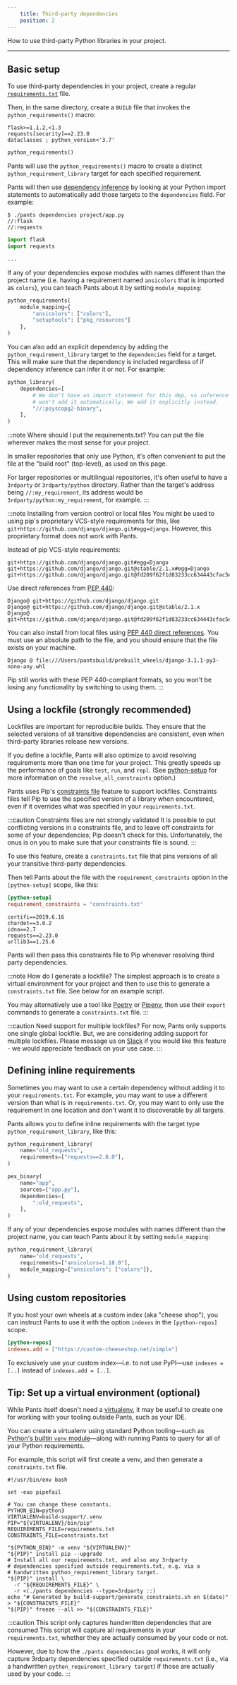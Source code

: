 ```yaml
---
    title: Third-party dependencies
    position: 2
---
```


How to use third-party Python libraries in your project.

---

## Basic setup

To use third-party dependencies in your project, create a regular [`requirements.txt`](https://pip.pypa.io/en/stable/user_guide/#requirements-files) file.

Then, in the same directory, create a `BUILD` file that invokes the `python_requirements()` macro:

```text tab={"label":"requirements.txt"}
flask>=1.1.2,<1.3
requests[security]==2.23.0
dataclasses ; python_version<'3.7'
```

```python tab={"label":"BUILD"}
python_requirements()
```

Pants will use the `python_requirements()` macro to create a distinct `python_requirement_library` target for each specified requirement.

Pants will then use [dependency inference](../../using-pants/concepts/targets-and-build-files.mdx) by looking at your Python import statements to automatically add those targets to the `dependencies` field. For example:

```shell tab={"label":"shell"}
$ ./pants dependencies project/app.py
//:flask
//:requests
```

```python tab={"label":"project/app.py"}
import flask
import requests

...
```

If any of your dependencies expose modules with names different than the project name (i.e. having a requirement named `ansicolors` that is imported as `colors`), you can teach Pants about it by setting `module_mapping`:

```python title="BUILD"
python_requirements(
    module_mapping={
        "ansicolors": ["colors"],
        "setuptools": ["pkg_resources"]
    },
)
```

You can also add an explicit dependency by adding the `python_requirement_library` target to the `dependencies` field for a target. This will make sure that the dependency is included regardless of if dependency inference can infer it or not. For example:

```python title="project/BUILD"
python_library(
    dependencies=[
        # We don't have an import statement for this dep, so inference
        # won't add it automatically. We add it explicitly instead.
        "//:psyscopg2-binary",
    ],
)
```

:::note Where should I put the requirements.txt?
You can put the file wherever makes the most sense for your project.

In smaller repositories that only use Python, it's often convenient to put the file at the "build root" (top-level), as used on this page.

For larger repositories or multilingual repositories, it's often useful to have a `3rdparty` or `3rdparty/python` directory. Rather than the target's address being `//:my_requirement`, its address would be `3rdparty/python:my_requirement`, for example.
:::

:::note Installing from version control or local files
You might be used to using pip's proprietary VCS-style requirements for this, like `git+https://github.com/django/django.git#egg=django`. However, this proprietary format does not work with Pants.

Instead of pip VCS-style requirements:

```
git+https://github.com/django/django.git#egg=Django
git+https://github.com/django/django.git@stable/2.1.x#egg=Django
git+https://github.com/django/django.git@fd209f62f1d83233cc634443cfac5ee4328d98b8#egg=Django
```

Use direct references from [PEP 440](https://www.python.org/dev/peps/pep-0440/#direct-references):

```
Django@ git+https://github.com/django/django.git
Django@ git+https://github.com/django/django.git@stable/2.1.x
Django@ git+https://github.com/django/django.git@fd209f62f1d83233cc634443cfac5ee4328d98b8
```

You can also install from local files using [PEP 440 direct references](https://www.python.org/dev/peps/pep-0440/#direct-references). You must use an absolute path to the file, and you should ensure that the file exists on your machine.

```
Django @ file:///Users/pantsbuild/prebuilt_wheels/django-3.1.1-py3-none-any.whl
```

Pip still works with these PEP 440-compliant formats, so you won't be losing any functionality by switching to using them.
:::

## Using a lockfile (strongly recommended)

Lockfiles are important for reproducible builds. They ensure that the selected versions of all transitive dependencies are consistent, even when third-party libraries release new versions.

If you define a lockfile, Pants will also optimize to avoid resolving requirements more than one time for your project. This greatly speeds up the performance of goals like `test`, `run`, and `repl`. (See [python-setup](../../../reference/subsystems/python-setup.mdx) for more information on the `resolve_all_constraints` option.)

Pants uses Pip's [constraints file](https://pip.pypa.io/en/stable/user_guide/#constraints-files) feature to support lockfiles. Constraints files tell Pip to use the specified version of a library when encountered, even if it overrides what was specified in your `requirements.txt`.

:::caution Constraints files are not strongly validated
It is possible to put conflicting versions in a constraints file, and to leave off constraints for some of your dependencies; Pip doesn't check for this. Unfortunately, the onus is on you to make sure that your constraints file is sound.
:::

To use this feature, create a `constraints.txt` file that pins versions of all your transitive third-party dependencies.

Then tell Pants about the file with the `requirement_constraints` option in the `[python-setup]` scope, like this:

```toml tab={"label":"pants.toml"}
[python-setup]
requirement_constraints = "constraints.txt"
```

```text tab={"label":"constraints.txt"}
certifi==2019.6.16
chardet==3.0.2
idna==2.7
requests==2.23.0
urllib3==1.25.6
```

Pants will then pass this constraints file to Pip whenever resolving third party dependencies.

:::note How do I generate a lockfile?
The simplest approach is to create a virtual environment for your project and then to use this to generate a `constraints.txt` file. See below for an example script.

You may alternatively use a tool like [Poetry](https://python-poetry.org) or [Pipenv](https://pipenv.pypa.io/en/latest/), then use their `export` commands to generate a `constraints.txt` file.
:::

:::caution Need support for multiple lockfiles?
For now, Pants only supports one single global lockfile. But, we are considering adding support for multiple lockfiles. Please message us on [Slack](/community/members) if you would like this feature - we would appreciate feedback on your use case.
:::

## Defining inline requirements

Sometimes you may want to use a certain dependency without adding it to your `requirements.txt`. For example, you may want to use a different version than what is in `requirements.txt`. Or, you may want to only use the requirement in one location and don't want it to discoverable by all targets.

Pants allows you to define inline requirements with the target type `python_requirement_library`, like this:

```python title="project/BUILD"
python_requirement_library(
    name="old_requests",
    requirements=["requests==2.8.0"],
)

pex_binary(
    name="app",
    sources=["app.py"],
    dependencies=[
        ":old_requests",
    ],
)
```

If any of your dependencies expose modules with names different than the project name, you can teach Pants about it by setting `module_mapping`:

```python title="project/BUILD"
python_requirement_library(
    name="old_requests",
    requirements=["ansicolors=1.18.0"],
    module_mapping={"ansicolors": ["colors"]},
)
```

## Using custom repositories

If you host your own wheels at a custom index (aka "cheese shop"), you can instruct Pants to use it with the option `indexes` in the `[python-repos]` scope.

```toml title="pants.toml"
[python-repos]
indexes.add = ["https://custom-cheeseshop.net/simple"]
```

To exclusively use your custom index—i.e. to not use PyPI—use `indexes = [..]` instead of `indexes.add = [..]`.

## Tip: Set up a virtual environment (optional)

While Pants itself doesn't need a [virtualenv](https://docs.python.org/3/library/venv.html), it may be useful to create one for working with your tooling outside Pants, such as your IDE.

You can create a virtualenv using standard Python tooling—such as [Python's builtin `venv` module](https://docs.python.org/3/library/venv.html)—along with running Pants to query for all of your Python requirements.

For example, this script will first create a venv, and then generate a `constraints.txt` file.

```shell title="build-support/generate_constraints.sh"
#!/usr/bin/env bash

set -euo pipefail

# You can change these constants.
PYTHON_BIN=python3
VIRTUALENV=build-support/.venv
PIP="${VIRTUALENV}/bin/pip"
REQUIREMENTS_FILE=requirements.txt
CONSTRAINTS_FILE=constraints.txt

"${PYTHON_BIN}" -m venv "${VIRTUALENV}"
"${PIP}" install pip --upgrade
# Install all our requirements.txt, and also any 3rdparty
# dependencies specified outside requirements.txt, e.g. via a
# handwritten python_requirement_library target.
"${PIP}" install \
  -r "${REQUIREMENTS_FILE}" \
  -r <(./pants dependencies --type=3rdparty ::)
echo "# Generated by build-support/generate_constraints.sh on $(date)" > "${CONSTRAINTS_FILE}"
"${PIP}" freeze --all >> "${CONSTRAINTS_FILE}"
```

:::caution This script only captures handwritten dependencies that are consumed
This script will capture all requirements in your `requirements.txt`, whether they are actually consumed by your code or not.

However, due to how the `./pants dependencies` goal works, it will only capture 3rdparty dependencies specified outside `requirements.txt` (i.e., via a handwritten `python_requirement_library target`) if those are actually used by your code.
:::
